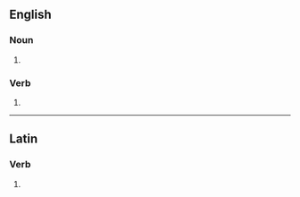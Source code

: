 ==English==

===Noun===
{{head|en|noun plural form}}

# {{plural of|incuse|lang=en}}

===Verb===
{{head|en|verb form}}

# {{en-third-person singular of|incuse}}

----

==Latin==

===Verb===
{{la-verb-form|incūsēs}}

# {{inflection of|incūsō||2|s|pres|actv|subj|lang=la}}